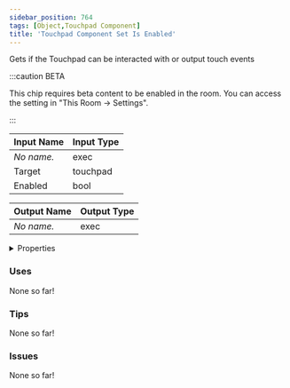 ```yaml
---
sidebar_position: 764
tags: [Object,Touchpad Component]
title: 'Touchpad Component Set Is Enabled'
---
```


Gets if the Touchpad can be interacted with or output touch events

:::caution BETA

This chip requires beta content to be enabled in the room. You can access the setting in "This Room -> Settings".

:::


<EsbSvg />

| Input Name | Input Type |
|-----------|-----------|
| *No name.* | exec |
| Target | touchpad |
| Enabled | bool |

| Output Name | Output Type |
|-----------|-----------|
| *No name.* | exec |


<details>
  <summary>Properties</summary>
  <div>
    <div>
    <table>
      <thead>
        <tr>
          <th>Is beta required?</th>
          <th>✅</th>
        </tr>
        <tr>
          <th>Is this chip a trolling risk?</th>
          <th>❌</th>
        </tr>
        <tr>
          <th>Is this chip a role assignment risk?</th>
          <th>❌</th>
        </tr>
        <tr>
          <th>Chip UUID</th>
          <th>1f27359f-71ca-4827-ab17-5acbdb027837</th>
        </tr>
      </thead>
    </table>
    </div>
  </div>
</details>

### Uses

None so far!

### Tips

None so far!

### Issues

None so far!